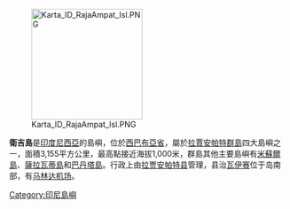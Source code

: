 [[Image:Karta_ID_RajaAmpat_Isl.PNG|200px]]

'''衛吉島'''是[[印度尼西亞|印度尼西亞]]的島嶼，位於[[西巴布亞省|西巴布亞省]]，屬於[[拉賈安帕特群島|拉賈安帕特群島]]四大島嶼之一，面積3,155平方公里，最高點接近海拔1,000米，群島其他主要島嶼有[[米蘇爾島|米蘇爾島]]、[[薩拉瓦蒂島|薩拉瓦蒂島]]和[[巴丹塔島|巴丹塔島]]。行政上由[[拉贾安帕特县|拉贾安帕特县]]管理，县治[[瓦伊赛|瓦伊赛]]位于岛南部，有[[马林达机场|马林达机场]]。

{{coord|0|12|S|130|50|E|display=title}}

[[Category:印尼島嶼|Category:印尼島嶼]]

{{Indonesia-stub}}